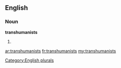 ==English==

===Noun===
'''transhumanists'''

# {{plural of|[[transhumanist]]}}

[[Category:English plurals]]

[[ar:transhumanists]]
[[fr:transhumanists]]
[[my:transhumanists]]